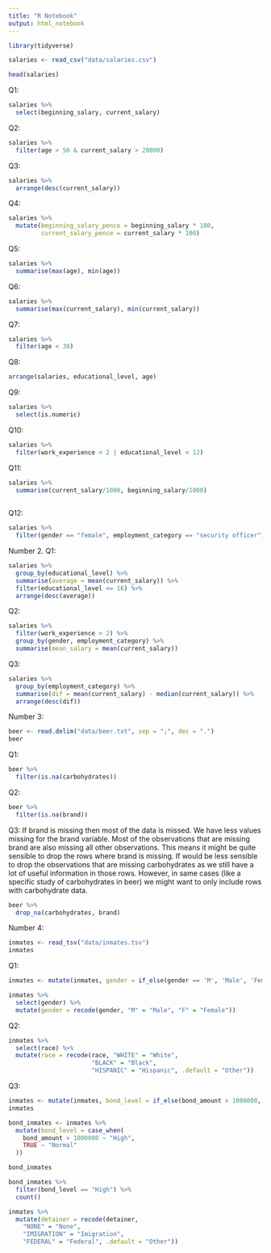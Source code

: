 ```yaml
---
title: "R Notebook"
output: html_notebook
---
```


```r
library(tidyverse)
```
```r
salaries <- read_csv("data/salaries.csv")
```
```r
head(salaries)
```
Q1:
```r
salaries %>% 
  select(beginning_salary, current_salary)
```

Q2: 
```r
salaries %>% 
  filter(age > 50 & current_salary > 20000)
```
Q3:
```r
salaries %>% 
  arrange(desc(current_salary))
```
Q4:
```r
salaries %>% 
  mutate(beginning_salary_pence = beginning_salary * 100, 
         current_salary_pence = current_salary * 100)
```
Q5:
```r
salaries %>% 
  summarise(max(age), min(age))
```

Q6:
```r
salaries %>% 
  summarise(max(current_salary), min(current_salary))
```
Q7:
```r
salaries %>% 
  filter(age < 30)
```

Q8:

```r
arrange(salaries, educational_level, age)
```
Q9:
```r
salaries %>% 
  select(is.numeric)

```
Q10:
```r
salaries %>% 
  filter(work_experience < 2 | educational_level < 12)
```
Q11:
```r
salaries %>% 
  summarise(current_salary/1000, beginning_salary/1000)
  
```
Q12:
```r
salaries %>% 
  filter(gender == "female", employment_category == "security officer")
```
Number 2.
Q1:
```r
salaries %>% 
  group_by(educational_level) %>% 
  summarise(average = mean(current_salary)) %>% 
  filter(educational_level <= 16) %>% 
  arrange(desc(average))
```
Q2:
```r
salaries %>%
  filter(work_experience > 2) %>%
  group_by(gender, employment_category) %>%
  summarise(mean_salary = mean(current_salary))
```
Q3:
```r
salaries %>% 
  group_by(employment_category) %>% 
  summarise(dif = mean(current_salary) - median(current_salary)) %>% 
  arrange(desc(dif))
```
Number 3:

```r
beer <- read.delim("data/beer.txt", sep = ";", dec = ".")
beer
```
Q1:
```r
beer %>% 
  filter(is.na(carbohydrates))
```
Q2:
```r
beer %>% 
  filter(is.na(brand))
```
Q3:
If brand is missing then most of the data is missed. 
We have less values missing for the brand variable. Most of the observations that are missing brand are also missing all other observations. This means it might be quite sensible to drop the rows where brand is missing. If would be less sensible to drop the observations that are missing carbohydrates as we still have a lot of useful information in those rows. However, in same cases (like a specific study of carbohydrates in beer) we might want to only include rows with carbohydrate data. 
```r
beer %>% 
  drop_na(carbohydrates, brand)
```
Number 4:
```r
inmates <- read_tsv("data/inmates.tsv")
inmates
```
Q1:
```r
inmates <- mutate(inmates, gender = if_else(gender == 'M', 'Male', 'Female'))

inmates %>% 
  select(gender) %>% 
  mutate(gender = recode(gender, "M" = "Male", "F" = "Female"))
```
Q2:
```r
inmates %>% 
  select(race) %>% 
  mutate(race = recode(race, "WHITE" = "White", 
                       "BLACK" = "Black", 
                       "HISPANIC" = "Hispanic", .default = "Other"))
```
Q3:
```r
inmates <- mutate(inmates, bond_level = if_else(bond_amount > 1000000, 'High', 'Normal'))
inmates
```

```r
bond_inmates <- inmates %>% 
  mutate(bond_level = case_when(
    bond_amount > 1000000 ~ "High",
    TRUE ~ "Normal"
  ))

bond_inmates
```
```r
bond_inmates %>% 
  filter(bond_level == "High") %>% 
  count()
```
```r
inmates %>% 
  mutate(detainer = recode(detainer,
    "NONE" = "None",
    "IMIGRATION" = "Imigration",
    "FEDERAL" = "Federal", .default = "Other"))
```






